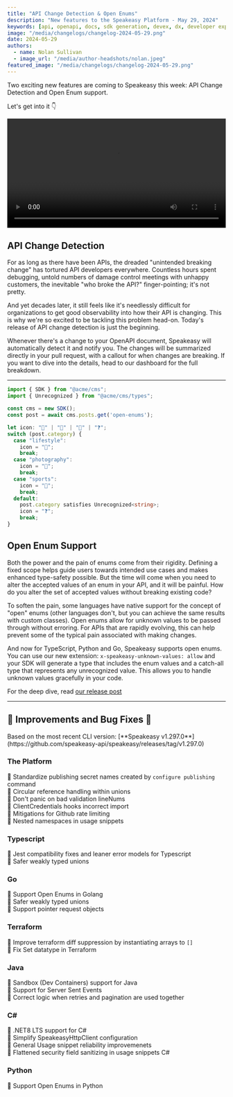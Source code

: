 ```yaml
---
title: "API Change Detection & Open Enums"
description: "New features to the Speakeasy Platform - May 29, 2024"
keywords: [api, openapi, docs, sdk generation, devex, dx, developer experience]
image: "/media/changelogs/changelog-2024-05-29.png"
date: 2024-05-29
authors:
  - name: Nolan Sullivan
  - image_url: "/media/author-headshots/nolan.jpeg"
featured_image: "/media/changelogs/changelog-2024-05-29.png"
---
```




Two exciting new features are coming to Speakeasy this week: API Change Detection and Open Enum support.

Let's get into it 👇

<div className='mt-10'>
  <video controls={false} loop={true} autoPlay={true} width="100%" >
    <source src={change_detection_video} type="video/mp4" />
  </video>
</div>

## API Change Detection

For as long as there have been APIs, the dreaded "unintended breaking change" has tortured API developers everywhere. Countless hours spent debugging, untold numbers of damage control meetings with unhappy customers, the inevitable "who broke the API?" finger-pointing; it's not pretty.

And yet decades later, it still feels like it's needlessly difficult for organizations to get good observability into how their API is changing. This is why we're so excited to be tackling this problem head-on. Today's release of API change detection is just the beginning.

Whenever there's a change to your OpenAPI document, Speakeasy will automatically detect it and notify you. The changes will be summarized directly in your pull request, with a callout for when changes are breaking. If you want to dive into the details, head to our dashboard for the full breakdown.

---

```typescript
import { SDK } from "@acme/cms";
import { Unrecognized } from "@acme/cms/types";

const cms = new SDK();
const post = await cms.posts.get('open-enums');

let icon: "📸" | "🎨" | "🏈" | "❓";
switch (post.category) {
  case "lifestyle":
    icon = "🎨";
    break;
  case "photography":
    icon = "📸";
    break;
  case "sports":
    icon = "🏈";
    break;
  default:
    post.category satisfies Unrecognized<string>;
    icon = "❓";
    break;
}
```

## Open Enum Support

Both the power and the pain of enums come from their rigidity. Defining a fixed scope helps guide users towards intended use cases and makes enhanced type-safety possible. But the time will come when you need to alter the accepted values of an enum in your API, and it will be painful. How do you alter the set of accepted values without breaking existing code? 

To soften the pain, some languages have native support for the concept of "open" enums (other languages don't, but you can achieve the same results with custom classes). Open enums allow for unknown values to be passed through without erroring. For APIs that are rapidly evolving, this can help prevent some of the typical pain associated with making changes.

And now for TypeScript, Python and Go, Speakeasy supports open enums. You can use our new extension: `x-speakeasy-unknown-values: allow` and your SDK will generate a type that includes the enum values and a catch-all type that represents any unrecognized value. This allows you to handle unknown values gracefully in your code.

For the deep dive, read [our release post](/post/open-enums)

---

## 🚢 Improvements and Bug Fixes 🐛

<Callout title="NOTE" variant="info">
Based on the most recent CLI version: [**Speakeasy v1.297.0**](https://github.com/speakeasy-api/speakeasy/releases/tag/v1.297.0)
</Callout>

### The Platform

🚢 Standardize publishing secret names created by `configure publishing` command\
🐛 Circular reference handling within unions\
🐛 Don't panic on bad validation lineNums\
🐛 ClientCredentials hooks incorrect import\
🐛 Mitigations for Github rate limiting\
🐛 Nested namespaces in usage snippets

### Typescript
🐛 Jest compatibility fixes and leaner error models for Typescript\
🚢 Safer weakly typed unions

### Go
🚢 Support Open Enums in Golang\
🚢 Safer weakly typed unions\
🚢 Support pointer request objects

### Terraform

🚢 Improve terraform diff suppression by instantiating arrays to `[]`\
🐛 Fix Set datatype in Terraform

### Java

🚢 Sandbox (Dev Containers) support for Java\
🚢 Support for Server Sent Events\
🐛 Correct logic when retries and pagination are used together
 
### C#

🚢 .NET8 LTS support for C#\
🚢 Simplify SpeakeasyHttpClient configuration\
🐛 General Usage snippet reliability improvemenets\
🐛 Flattened security field sanitizing in usage snippets C#

### Python

🚢 Support Open Enums in Python
